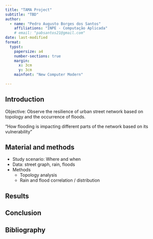 ```yaml
---
title: "TAMA Project"
subtitle: "TBD"
author:
  - name: "Pedro Augusto Borges dos Santos"
    affiliations: "INPE - Computação Aplicada"
    # email: "pabsantos21@gmail.com"
date: last-modified
format:
  typst:
    papersize: a4
    number-sections: true
    margin:
      x: 3cm
      y: 3cm
    mainfont: "New Computer Modern"
    
---
```


```{=typst}
#show heading: set text(size: 12pt)
#show par: set text(size: 11pt)
```

## Introduction

Objective: Observe the resilience of urban street network based on topology and the occurrence of floods.

"How flooding is impacting different parts of the network based on its vulnerability"

## Material and methods

- Study scenario: Where and when
- Data: street graph, rain, floods
- Methods
    - Topology analysis
    - Rain and flood correlation / distribution

## Results

## Conclusion

## Bibliography